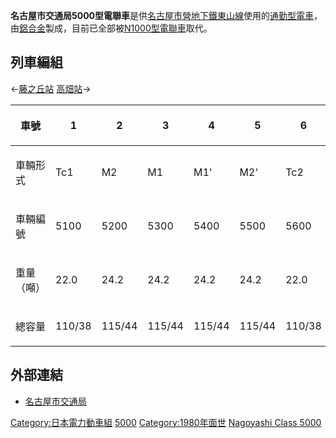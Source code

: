 {{expand language|ja|page=名古屋市交通局5000形電車}}{{NoteTA
|T=zh-tw:名古屋市交通局5000型電聯車;zh-hk:名古屋市交通局5000型電力動車組;zh-cn:名古屋市交通局5000型电力动车组;
}}
{{鐵路車輛
|車輛名稱 = 名古屋市交通局5000型電聯車
|公司色 = #febc00
|圖像 = Nagoya-Municipal-Subway-5021-20100317.jpg
|圖像說明 = 名古屋市交通局5000型電聯車
|輛數 = 6輛編成（4M2T）
|列車編組 = 
|起動加速度 = 3.3 km/h/s
|營運最高速度 = 65
|設計最高速度 = 
|減速度（正常） = 4.0 km/h/s
|減速度（緊急） = 
|載客量 = 制御車110人<br/>電動車115人
|編組長度 = 
|全長 = 15.580
|全闊 = 2508
|全高 = 3440
|編組總重量 = 制御車22.0t<br/>電動車24.2
|車輛重量 = 
|軌距 = 1,435
|電化方式 = 600V直流電（第三軌道供電）
|輸出 = 
|電動機輸出 = 
|編組輸出 = 380kW×4=1520kW
|齒輪比 = 
|驅動裝置 = 
|控制裝置 = 
|制動方式 = [[電氣指令式制動|電氣指令式制動]]<br/>[[再生制動|再生制動]]
|保安裝置 = [[列車自動控制系統#地下鐵路|ATC]]
|訊號系統 =
|製造商 = 
|製造年份 = 
|投入服務 = 1980年7月1日
|退出服務 = 2015年8月30日
|備註 =
}}
'''名古屋市交通局5000型電聯車'''是供[[名古屋市營地下鐵|名古屋市營地下鐵]][[東山線|東山線]]使用的[[通勤型電車|通勤型電車]]，由[[鋁合金|鋁合金]]製成，目前已全部被[[名古屋市交通局N1000型電聯車|N1000型電聯車]]取代。

== 列車編組 ==
←[[藤之丘車站_(愛知縣)|藤之丘站]]       [[高畑車站|高畑站]]→
{| class="wikitable"
|-
! 車號
! 1 !! 2 !! 3 !! 4 !! 5 !! 6 
|-
! 車輛形式
| Tc1|| M2|| M1|| M1'|| M2'|| Tc2
|-
! 車輛編號
| 5100|| 5200|| 5300|| 5400|| 5500|| 5600
|-
! 重量（噸）
| 22.0|| 24.2|| 24.2|| 24.2|| 24.2|| 22.0
|-
! 總容量
| 110/38|| 115/44|| 115/44|| 115/44|| 115/44|| 110/38
|}

== 外部連結 ==
{{Commons|Category:Nagoya Municipal Subway 5000 series}}
* {{ja icon}} [http://www.kotsu.city.nagoya.jp/fun/vehicle_guide/higashiyama_vg/index.html 名古屋市交通局] {{Wayback|url=http://www.kotsu.city.nagoya.jp/fun/vehicle_guide/higashiyama_vg/index.html |date=20160306054719 }}

{{名古屋市營地下鐵車輛}}
{{Japan-rail-stub}}

{{DEFAULTSORT:Nagoyasi Class 5000}}
[[Category:日本電力動車組|Category:日本電力動車組]]
[[Category:名古屋地铁车辆|5000]]
[[Category:1980年面世|Category:1980年面世]]
[[Category:600伏直流電力動車組|Nagoyashi Class 5000]]